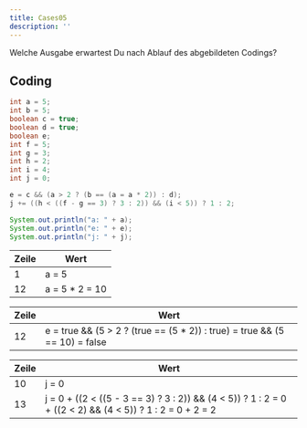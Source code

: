 ```yaml
---
title: Cases05
description: ''
---
```



Welche Ausgabe erwartest Du nach Ablauf des abgebildeten Codings?

## Coding

```java showLineNumbers
int a = 5;
int b = 5;
boolean c = true;
boolean d = true;
boolean e;
int f = 5;
int g = 3;
int h = 2;
int i = 4;
int j = 0;

e = c && (a > 2 ? (b == (a = a * 2)) : d);
j += ((h < ((f - g == 3) ? 3 : 2)) && (i < 5)) ? 1 : 2;

System.out.println("a: " + a);
System.out.println("e: " + e);
System.out.println("j: " + j);
```

<Tabs>
  <TabItem value="a" label="-" default>

  </TabItem>
  <TabItem value="b" label="a">

| Zeile | Wert            |
| ----- | --------------- |
| 1     | a = 5           |
| 12    | a = 5 \* 2 = 10 |

  </TabItem>
  <TabItem value="c" label="e">

| Zeile | Wert                                                                        |
| ----- | --------------------------------------------------------------------------- |
| 12    | e = true && (5 > 2 ? (true == (5 \* 2)) : true) = true && (5 == 10) = false |

  </TabItem>
  <TabItem value="d" label="j">

| Zeile | Wert                                                                                                     |
| ----- | -------------------------------------------------------------------------------------------------------- |
| 10    | j = 0                                                                                                    |
| 13    | j = 0 + ((2 < ((5 - 3 == 3) ? 3 : 2)) && (4 < 5)) ? 1 : 2 = 0 + ((2 < 2) && (4 < 5)) ? 1 : 2 = 0 + 2 = 2 |

  </TabItem>
</Tabs>
